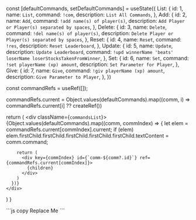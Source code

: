 
  const [defaultCommands, setDefaultCommands] = useState({
    List: {
      id: 1,
      name: `List`,
      command: `!com`,
      description: `List All Commands`,
    },
    Add: {
      id: 2,
      name: `Add`,
      command: `!add name(s) of player(s)`,
      description: `Add Player or Player(s) separated by spaces`,
    },
    Delete: {
      id: 3,
      name: `Delete`,
      command: `!del name(s) of player(s)`,
      description: `Delete Player or Player(s) separated by spaces`,
    },
    Reset: {
      id: 4,
      name: `Reset`,
      command: `!res`,
      description: `Reset Leaderboard`,
    },
    Update: {
      id: 5,
      name: `Update`,
      description: `Update Leaderboard`,
      command: `!upd winnerName 'beats' loserName loserStocksTakenFromWinner`,
    },
    Set: {
      id: 6,
      name: `Set`,
      command: `!set playerName (xp) amount`,
      description: `Set Parameter for Player`,
    },
    Give: {
      id: 7,
      name: `Give`,
      command: `!giv playerName (xp) amount`,
      description: `Give Parameter to Player`,
    },
  })

  const commandRefs = useRef([]);
  
  commandRefs.current = Object.values(defaultCommands).map((comm, i) => commandRefs.current[i] ?? createRef())

  return (
    <div className={`commandsList`}>
      {Object.values(defaultCommands).map((comm, commIndex) => {
        let elem = commandRefs.current[commIndex].current;
        if (elem) elem.firstChild.firstChild.firstChild.firstChild.firstChild.textContent = comm.command;

        return (
          <div key={commIndex} id={`comm-${comm?.id}`} ref={commandRefs.current[commIndex]}>
            {children}
          </div>
        )
      })}
    </div>
  )
}

<Commands>
  ```js copy
    Replace Me
  ```
</Commands>